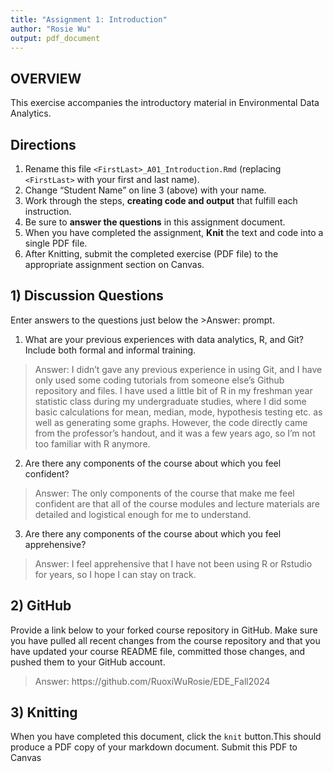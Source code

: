 ```yaml
---
title: "Assignment 1: Introduction"
author: "Rosie Wu"
output: pdf_document
---
```


## OVERVIEW

This exercise accompanies the introductory material in Environmental Data Analytics. 

## Directions
1.  Rename this file `<FirstLast>_A01_Introduction.Rmd` (replacing `<FirstLast>` with your first and last name).
2.  Change "Student Name" on line 3 (above) with your name.
3.  Work through the steps, **creating code and output** that fulfill each instruction.
4.  Be sure to **answer the questions** in this assignment document.
5.  When you have completed the assignment, **Knit** the text and code into a single PDF file.
6.  After Knitting, submit the completed exercise (PDF file) to the appropriate assignment section on Canvas.


## 1) Discussion Questions
Enter answers to the questions just below the >Answer: prompt.

1. What are your previous experiences with data analytics, R, and Git? Include both formal and informal training.

> Answer: I didn't gave any previous experience in using Git, and I have only used some coding tutorials from someone else's Github repository and files. I have used a little bit of R in my freshman year statistic class during my undergraduate studies, where I did some basic calculations for mean, median, mode, hypothesis testing etc. as well as generating some graphs. However, the code directly came from the professor's handout, and it was a few years ago, so I'm not too familiar with R anymore.

2. Are there any components of the course about which you feel confident?

> Answer: The only components of the course that make me feel confident are that all of the course modules and lecture materials are detailed and logistical enough for me to understand.

3. Are there any components of the course about which you feel apprehensive?

> Answer: I feel apprehensive that I have not been using R or Rstudio for years, so I hope I can stay on track.


## 2) GitHub

Provide a link below to your forked course repository in GitHub. Make sure you have pulled all recent changes from the course repository and that you have updated your course README file, committed those changes, and pushed them to your GitHub account. 

> Answer: https://github.com/RuoxiWuRosie/EDE_Fall2024 

## 3) Knitting
When you have completed this document, click the `knit` button.This should produce a PDF copy of your markdown document. Submit this PDF to Canvas 
